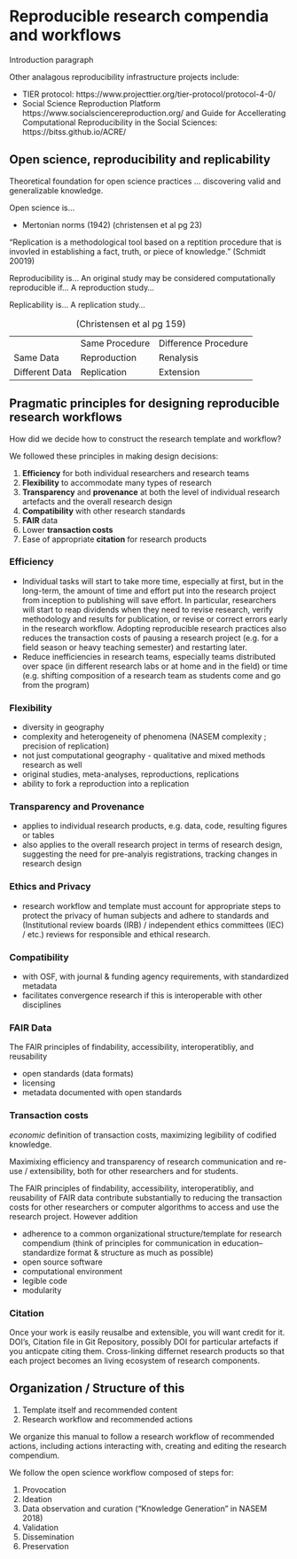 # Reproducible research compendia and workflows

Introduction paragraph

Other analagous reproducibility infrastructure projects include:

- TIER protocol: https://www.projecttier.org/tier-protocol/protocol-4-0/
- Social Science Reproduction Platform https://www.socialsciencereproduction.org/ and Guide for Accellerating Computational Reproducibility in the Social Sciences: https://bitss.github.io/ACRE/

## Open science, reproducibility and replicability

Theoretical foundation for open science practices ... discovering valid and generalizable knowledge.

Open science is...

-   Mertonian norms (1942) (christensen et al pg 23)

"Replication is a methodological tool based on a reptition procedure that is invovled in establishing a fact, truth, or piece of knowledge." (Schmidt 20019)

Reproducibility is... An original study may be considered computationally reproducible if... A reproduction study...

Replicability is... A replication study...

|                |                |                      |
|----------------|----------------|----------------------|
|                | Same Procedure | Difference Procedure |
| Same Data      | Reproduction   | Renalysis            |
| Different Data | Replication    | Extension            |

: (Christensen et al pg 159)

## Pragmatic principles for designing reproducible research workflows

How did we decide how to construct the research template and workflow?

We followed these principles in making design decisions:

1.  **Efficiency** for both individual researchers and research teams
2.  **Flexibility** to accommodate many types of research
3.  **Transparency** and **provenance** at both the level of individual research artefacts and the overall research design
4.  **Compatibility** with other research standards
5.  **FAIR** data
6.  Lower **transaction costs**
7.  Ease of appropriate **citation** for research products

### Efficiency

-   Individual tasks will start to take more time, especially at first, but in the long-term, the amount of time and effort put into the research project from inception to publishing will save effort. In particular, researchers will start to reap dividends when they need to revise research, verify methodology and results for publication, or revise or correct errors early in the research workflow. Adopting reproducible research practices also reduces the transaction costs of pausing a research project (e.g. for a field season or heavy teaching semester) and restarting later.
- Reduce inefficiencies in research teams, especially teams distributed over space (in different research labs or at home and in the field) or time (e.g. shifting composition of a research team as students come and go from the program)

### Flexibility

- diversity in geography
- complexity and heterogeneity of phenomena (NASEM complexity ; precision of replication)
- not just computational geography - qualitative and mixed methods research as well
- original studies, meta-analyses, reproductions, replications
- ability to fork a reproduction into a replication

### Transparency and Provenance

- applies to individual research products, e.g. data, code, resulting figures or tables
- also applies to the overall research project in terms of research design, suggesting the need for pre-analyis registrations, tracking changes in research design

### Ethics and Privacy

- research workflow and template must account for appropriate steps to protect the privacy of human subjects and adhere to standards and  (Institutional review boards (IRB) / independent ethics committees (IEC) / etc.) reviews for responsible and ethical research.

### Compatibility

- with OSF, with journal & funding agency requirements, with standardized metadata
- facilitates convergence research if this is interoperable with other disciplines

### FAIR Data

The FAIR principles of findability, accessibility, interoperatibliy, and reusability

- open standards (data formats)
- licensing
- metadata documented with open standards

### Transaction costs

*economic* definition of transaction costs, maximizing legibility of codified knowledge.

Maximixing efficiency and transparency of research communication and re-use / extensibility, both for other researchers and for students.

The FAIR principles of findability, accessibility, interoperatibliy, and reusability of FAIR data contribute substantially to reducing the transaction costs for other researchers or computer algorithms to access and use the research project. However addition

- adherence to a common organizational structure/template for research compendium (think of principles for communication in education-- standardize format & structure as much as possible)
- open source software
- computational environment
- legible code
- modularity

### Citation

Once your work is easily reusalbe and extensible, you will want credit for it. DOI's, Citation file in Git Repository, possibly DOI for particular artefacts if you anticpate citing them. Cross-linking differnet research products so that each project becomes an living ecosystem of research components.

## Organization / Structure of this

1. Template itself and recommended content
1. Research workflow and recommended actions

We organize this manual to follow a research workflow of recommended actions, including actions interacting with, creating and editing the research compendium.

We follow the open science workflow composed of steps for:

1. Provocation
1. Ideation
1. Data observation and curation ("Knowledge Generation" in NASEM 2018)
1. Validation
1. Dissemination
1. Preservation
